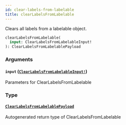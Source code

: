 ```yaml
---
id: clear-labels-from-labelable
title: clearLabelsFromLabelable
---
```


Clears all labels from a labelable object.

```graphql
clearLabelsFromLabelable(
  input: ClearLabelsFromLabelableInput!
): ClearLabelsFromLabelablePayload

```

### Arguments

#### `input` ([`ClearLabelsFromLabelableInput!`](/docs/api/inputs/clear-labels-from-labelable-input))

Parameters for ClearLabelsFromLabelable

### Type

#### [`ClearLabelsFromLabelablePayload`](/docs/api/objects/clear-labels-from-labelable-payload)

Autogenerated return type of ClearLabelsFromLabelable
